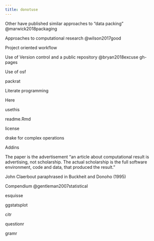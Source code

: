 ```yaml
---
title: donotuse
---
```


Other have published similar approaches to "data packing" @marwick2018packaging

Approaches to computational research @wilson2017good



Project oriented workflow

Use of Version control and a public repository @bryan2018excuse
gh-pages

Use of osf

packrat 

Literate programming

Here


usethis

readme.Rmd

license

drake for complex operations


Addins



The paper is the advertisement
“an article about computational result is advertising, not scholarship. The actual scholarship is the full software environment, code and data, that produced the result.”

John Claerbout paraphrased in Buckheit and Donoho (1995)

Compendium @gentleman2007statistical





esquisse


ggstatsplot

citr

questionr

gramr
